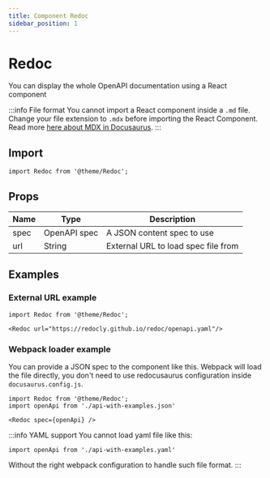 ```yaml
---
title: Component Redoc
sidebar_position: 1
---
```



# Redoc

You can display the whole OpenAPI documentation using a React component

:::info File format
You cannot import a React component inside a `.md` file.  
Change your file extension to `.mdx` before importing the React Component.  
Read more [here about MDX in Docusaurus](https://docusaurus.io/docs/markdown-features/react).
:::

## Import

```tsx
import Redoc from '@theme/Redoc';
```

## Props

| Name | Type         | Description                         |
|------|--------------|-------------------------------------|
| spec | OpenAPI spec | A JSON content spec to use          |
| url  | String       | External URL to load spec file from |

## Examples

### External URL example

```tsx
import Redoc from '@theme/Redoc';

<Redoc url="https://redocly.github.io/redoc/openapi.yaml"/>
```

<Redoc url="https://redocly.github.io/redoc/openapi.yaml"/>

### Webpack loader example

You can provide a JSON spec to the component like this. Webpack will load the file directly,
you don't need to use redocusaurus configuration inside `docusaurus.config.js`.

```tsx
import Redoc from '@theme/Redoc';
import openApi from './api-with-examples.json'

<Redoc spec={openApi} />
```

<Redoc spec={openApi} />

:::info YAML support
You cannot load yaml file like this:
```tsx
import openApi from './api-with-examples.yaml'
```
Without the right webpack configuration to handle such file format.
:::

